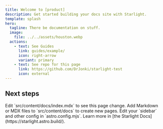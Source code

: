 ```yaml
---
title: Welcome to [product]
description: Get started building your docs site with Starlight.
template: splash
hero:
  tagline: There be documentation on stuff.
  image:
    file: ../../assets/houston.webp
  actions:
    - text: See Guides
      link: guides/example/
      icon: right-arrow
      variant: primary
    - text: See repo for this page
      link: https://github.com/DrJonki/starlight-test
      icon: external
---
```



## Next steps

<CardGrid stagger>
  <Card title="Update content" icon="pencil">
    Edit `src/content/docs/index.mdx` to see this page change.
  </Card>
  <Card title="Add new content" icon="add-document">
    Add Markdown or MDX files to `src/content/docs` to create new pages.
  </Card>
  <Card title="Configure your site" icon="setting">
    Edit your `sidebar` and other config in `astro.config.mjs`.
  </Card>
  <Card title="Read the docs" icon="open-book">
    Learn more in [the Starlight Docs](https://starlight.astro.build/).
  </Card>
</CardGrid>

